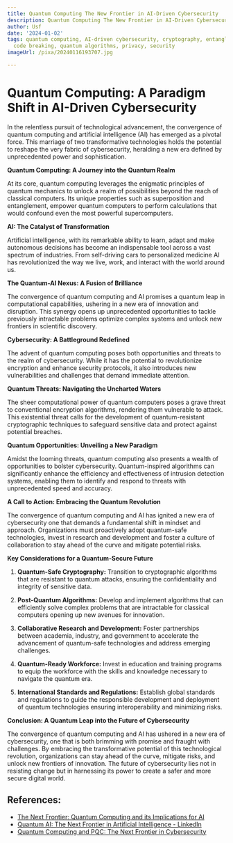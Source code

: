 ```yaml
---
title: Quantum Computing The New Frontier in AI-Driven Cybersecurity
description: Quantum Computing The New Frontier in AI-Driven Cybersecurity
author: Usf
date: '2024-01-02'
tags: quantum computing, AI-driven cybersecurity, cryptography, entanglement, superposition,
  code breaking, quantum algorithms, privacy, security
imageUrl: /pixa/20240116193707.jpg

---
```

# Quantum Computing: A Paradigm Shift in AI-Driven Cybersecurity

In the relentless pursuit of technological advancement, the convergence  of quantum computing and artificial intelligence (AI)  has emerged as a pivotal force. This marriage of two  transformative technologies  holds the potential to reshape the very fabric  of cybersecurity, heralding a new era defined by unprecedented power and sophistication.

**Quantum  Computing: A Journey into the Quantum Realm**

At its core, quantum computing leverages the  enigmatic principles of  quantum  mechanics to unlock a realm of possibilities beyond the  reach  of classical computers.  Its  unique properties such  as superposition and entanglement, empower quantum computers to perform calculations that would confound even the most powerful supercomputers.

**AI: The Catalyst of Transformation**

Artificial intelligence, with its remarkable ability to learn, adapt and  make autonomous decisions has become an indispensable tool across a vast spectrum of  industries. From self-driving cars to personalized medicine AI has revolutionized the way we live, work, and interact with the world around us.

**The Quantum-AI Nexus: A Fusion of Brilliance**

The convergence of quantum computing  and AI promises a quantum leap  in computational capabilities, ushering in a new era of innovation and disruption. This synergy opens up unprecedented opportunities to tackle previously intractable problems optimize complex systems and unlock  new frontiers in scientific discovery.

**Cybersecurity: A Battleground Redefined**

The advent of quantum computing poses both opportunities and threats to the realm of cybersecurity. While it has  the potential to revolutionize  encryption and enhance security protocols,  it also introduces new vulnerabilities and challenges that demand immediate attention.

**Quantum Threats: Navigating the Uncharted Waters**

The sheer computational power of quantum computers poses  a grave  threat to conventional encryption algorithms, rendering them vulnerable to attack. This existential threat calls for the development of  quantum-resistant cryptographic techniques to safeguard  sensitive data and protect against potential breaches.

**Quantum Opportunities: Unveiling a New Paradigm**

Amidst the looming threats, quantum computing also presents a wealth of opportunities to bolster cybersecurity. Quantum-inspired algorithms can significantly enhance the efficiency  and effectiveness  of intrusion detection systems,  enabling them to identify and respond to threats  with  unprecedented speed  and accuracy.

**A Call to Action: Embracing the Quantum Revolution**

The convergence of quantum computing  and AI has ignited a new  era of cybersecurity one that demands a fundamental shift in mindset and approach. Organizations must proactively  adopt quantum-safe technologies, invest  in research and development and foster a culture of collaboration to stay ahead of the curve and mitigate potential risks.

**Key Considerations for a Quantum-Secure Future**

1. **Quantum-Safe Cryptography:**  Transition to cryptographic algorithms that  are resistant to quantum attacks, ensuring the confidentiality and integrity of sensitive data.

2. **Post-Quantum Algorithms:** Develop and implement algorithms that can efficiently solve complex problems that  are intractable for classical computers opening up new avenues for innovation.

3. **Collaborative Research and Development:** Foster partnerships between academia, industry, and government to accelerate  the advancement  of quantum-safe  technologies  and  address emerging challenges.

4. **Quantum-Ready Workforce:** Invest  in education  and training programs to equip the workforce with the skills and knowledge necessary to navigate the quantum era.

5. **International Standards and Regulations:** Establish global standards and regulations to  guide the responsible development and deployment of quantum technologies ensuring  interoperability and minimizing risks.

**Conclusion: A Quantum Leap into the Future  of Cybersecurity**

The convergence of quantum computing and AI has ushered in a new era  of  cybersecurity, one  that  is both brimming with promise and fraught with challenges. By embracing  the transformative potential of this technological revolution, organizations can stay ahead  of the curve, mitigate risks, and unlock new frontiers of innovation. The future of cybersecurity lies not in resisting change  but in  harnessing its power to create a safer and  more secure digital world.

## References:
- [The Next Frontier: Quantum Computing and its Implications for AI](https://medium.com/@oliverai/the-next-frontier-quantum-computing-and-its-implications-for-ai-3f510c72d3ef)
- [Quantum AI: The Next Frontier in Artificial Intelligence - LinkedIn](https://www.linkedin.com/pulse/quantum-ai-next-frontier-artificial-intelligence-rick-spair--1gvze)
- [Quantum Computing and PQC: The Next Frontier in Cybersecurity](https://medium.com/@allen.westley/quantum-computing-and-pqc-the-next-frontier-in-cybersecurity-cf4ea682ecf5)
